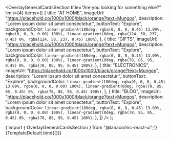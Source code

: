 

<Meta
  title="Landing sections/Overlay General Cards Section"
  component={OverlayGeneralCardsSection}
/>

  <OverlayGeneralCardsSection
    title="Are you looking for something else?"
    limit={4}
    items={[
      {
        title: "AT HOME",
        imageUrl: "https://placehold.co/1000x1000/black/orange?text=Mungos",
        description: "Lorem ipsum dolor sit amet consectetur.",
        buttonText: "Explore",
        backgroundColor: `linear-gradient(180deg, rgba(0, 0, 0, 0.45) 13.09%, rgba(0, 0, 0, 0.00) 100%), linear-gradient(0deg, rgba(124, 58, 237, 0.45) 0%, rgba(124, 58, 237, 0.45) 100%)`,
      },
      {
        title: "GIFTS",
        imageUrl: "https://placehold.co/1000x1000/black/orange?text=Mungos",
        description: "Lorem ipsum dolor sit amet consectetur.",
        buttonText: "Explore",
        backgroundColor: `linear-gradient(180deg, rgba(0, 0, 0, 0.45) 13.09%, rgba(0, 0, 0, 0.00) 100%), linear-gradient(0deg, rgba(78, 85, 95, 0.45) 0%, rgba(78, 85, 95, 0.45) 100%)`,
      },
      {
        title: "ELECTRONICS",
        imageUrl: "https://placehold.co/1000x1000/black/orange?text=Mungos",
        description: "Lorem ipsum dolor sit amet consectetur.",
        buttonText: "Explore",
        backgroundColor: `linear-gradient(180deg, rgba(0, 0, 0, 0.45) 13.09%, rgba(0, 0, 0, 0.00) 100%), linear-gradient(0deg, rgba(78, 85, 95, 0.45) 0%, rgba(78, 85, 95, 0.45) 100%)`,
      },
      {
        title: "BLOG",
        imageUrl: "https://placehold.co/1000x1000/black/orange?text=Mungos",
        description: "Lorem ipsum dolor sit amet consectetur.",
        buttonText: "Explore",
        backgroundColor: `linear-gradient(180deg, rgba(0, 0, 0, 0.45) 13.09%, rgba(0, 0, 0, 0.00) 100%), linear-gradient(0deg, rgba(78, 85, 95, 0.45) 0%, rgba(78, 85, 95, 0.45) 100%)`,
      },
    ]}
  />
);

<SyntaxHighlighter language="jsx" style={nord}>
  {'import { OverlayGeneralCardsSection } from "@lanaco/lnc-react-ui";'}
</SyntaxHighlighter>

<Canvas>
  <Story name="Default" args={{}}>
    {TemplateDefault.bind({})}
  </Story>
</Canvas>
